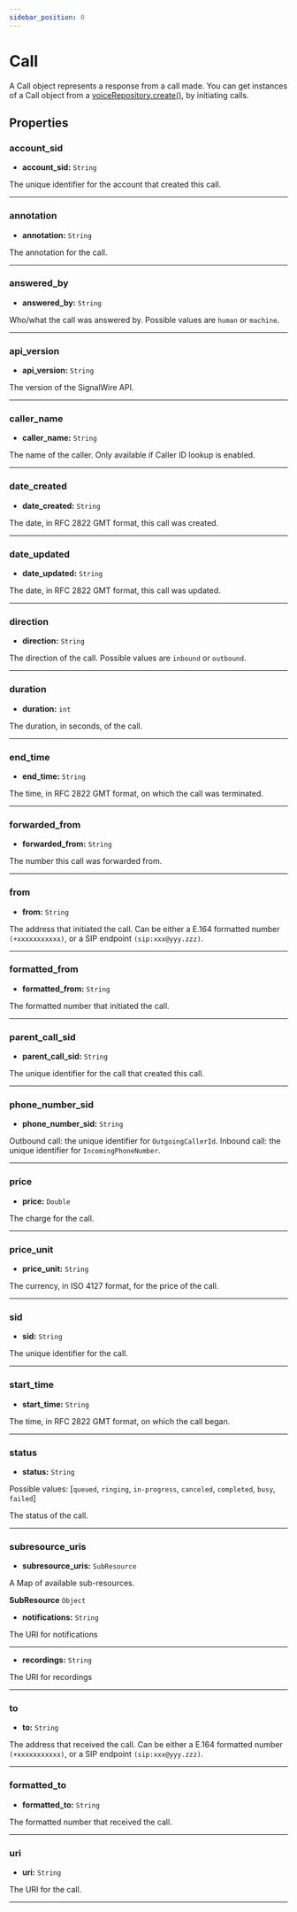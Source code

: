 ```yaml
---
sidebar_position: 0
---
```


# Call

A Call object represents a response from a call made. You can get instances of a Call object from a [voiceRepository.create()](cxml/java/reference/voice/VoiceRepository.mdx#create), by initiating calls.

## Properties

### account_sid

- **account_sid:** `String`

The unique identifier for the account that created this call.

---

### annotation
- **annotation:** `String`

The annotation for the call.

---

### answered_by
- **answered_by:** `String`

Who/what the call was answered by. Possible values are `human` or `machine`.

---
### api_version

- **api_version:** `String`

The version of the SignalWire API.

---

### caller_name

- **caller_name:** `String`

The name of the caller. Only available if Caller ID lookup is enabled.

---

### date_created

- **date_created:** `String`

The date, in RFC 2822 GMT format, this call was created.

---

### date_updated

- **date_updated:** `String`

The date, in RFC 2822 GMT format, this call was updated.

---

### direction

- **direction:** `String`

The direction of the call. Possible values are `inbound` or `outbound`.

---

### duration

- **duration:** `int`

The duration, in seconds, of the call.

---

### end_time

- **end_time:** `String`

The time, in RFC 2822 GMT format, on which the call was terminated.

---

### forwarded_from

- **forwarded_from:** `String`

The number this call was forwarded from.

---

### from

- **from:** `String`

The address that initiated the call. Can be either a E.164 formatted number `(+xxxxxxxxxxx)`, or a SIP endpoint `(sip:xxx@yyy.zzz)`.

---

### formatted_from

- **formatted_from:** `String`

The formatted number that initiated the call.

---
### parent_call_sid

- **parent_call_sid:** `String`

The unique identifier for the call that created this call.

---

### phone_number_sid

- **phone_number_sid:** `String`

Outbound call: the unique identifier for `OutgoingCallerId`. Inbound call: the unique identifier for `IncomingPhoneNumber`.

---

### price

- **price:** `Double`

The charge for the call.

---

### price_unit

- **price_unit:** `String`

The currency, in ISO 4127 format, for the price of the call.

---

### sid

- **sid:** `String`

The unique identifier for the call.

---

### start_time

- **start_time:** `String`

The time, in RFC 2822 GMT format, on which the call began.

---

### status

- **status:** `String`

Possible values: [`queued`, `ringing`, `in-progress`, `canceled`, `completed`, `busy`, `failed`]

The status of the call.

---

### subresource_uris

- **subresource_uris:** `SubResource`

A Map of available sub-resources.

**SubResource** `Object`

- **notifications:** `String`

The URI for notifications

---
- **recordings:** `String`

The URI for recordings

---

### to

- **to:** `String`

The address that received the call. Can be either a E.164 formatted number `(+xxxxxxxxxxx)`, or a SIP endpoint `(sip:xxx@yyy.zzz)`.

---

### formatted_to

- **formatted_to:** `String`

The formatted number that received the call.

---

### uri

- **uri:** `String`

The URI for the call.

---
